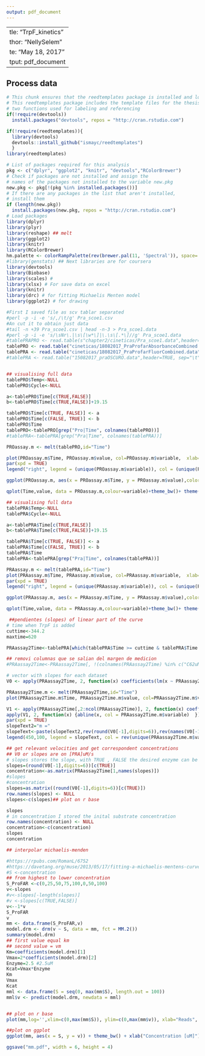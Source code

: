 ```yaml
---
output: pdf_document
---
```

  ---
title: "TrpF_kinetics"
author: "NellySelem"
date: "May 18, 2017"
output: pdf_document
---


## Process data
```r
# This chunk ensures that the reedtemplates package is installed and loaded
# This reedtemplates package includes the template files for the thesis and also
# two functions used for labeling and referencing
if(!require(devtools))
  install.packages("devtools", repos = "http://cran.rstudio.com")

if(!require(reedtemplates)){
  library(devtools)
  devtools::install_github("ismayc/reedtemplates")
  }
library(reedtemplates)
```

```r
# List of packages required for this analysis
pkg <- c("dplyr", "ggplot2", "knitr", "devtools","RColorBrewer")
# Check if packages are not installed and assign the
# names of the packages not installed to the variable new.pkg
new.pkg <- pkg[!(pkg %in% installed.packages())]
# If there are any packages in the list that aren't installed,
# install them
if (length(new.pkg))
  install.packages(new.pkg, repos = "http://cran.rstudio.com")
# Load packages
library(dplyr)
library(plyr)
library(reshape) ## melt
library(ggplot2)
library(knitr)
library(RColorBrewer)
hm.palette <- colorRampPalette(rev(brewer.pal(11, 'Spectral')), space='Lab')  
#library(genstats) ## Next libraries are for coursera
library(devtools)
library(Biobase)
library(scales) # 
library(xlsx) # For save data on excel
library(knitr)
library(drc) # for fitting Michaelis Menten model
library(ggplot2) # for drawing
```


```r
#First I saved file as scv tablar separated    
#perl -p -i -e 's/,/\t/g' Pra_scoe1.csv   
#An cut it to obtain just data  
#tail -n +39 Pra_scoe1.csv | head -n-3 > Pra_scoe1.data  
#perl -p -i -e 's/\sNr\.|\s\[\w*\]|\.\s\[.*\]//g' Pra_scoe1.data
#tablePRAPRO <- read.table(s"chapter2/cineticas/Pra_scoe1.data",header=TRUE, sep="\t") 
tablePRO <- read.table("cineticas/18082017_PraProfarAbsorbanceCombined.data",header=TRUE, sep="\t") 
tablePRA <- read.table("cineticas/18082017_PraProfarFluorCombined.data",header=TRUE, sep="\t") 
#tablePRA <- read.table("15082017_praOSCURO.data",header=TRUE, sep="\t") 


## visualising full data
tablePRO$Temp<-NULL
tablePRO$Cycle<-NULL

a<-tablePRO$Time[c(TRUE,FALSE)]
b<-tablePRO$Time[c(TRUE,FALSE)]+19.15

tablePRO$Time[c(TRUE, FALSE)] <- a
tablePRO$Time[c(FALSE, TRUE)] <- b
tablePRO$Time
tablePRO<-tablePRO[grep("Pro|Time", colnames(tablePRO))]
#tablePRA<-tablePRA[grep("Pra|Time", colnames(tablePRA))]

PROassay.m <- melt(tablePRO,id="Time")

plot(PROassay.m$Time, PROassay.m$value, col=PROassay.m$variable,  xlab="Time [s]",ylab="Absorbance", pch=19,bty='L')
par(xpd = TRUE)
legend("right", legend = (unique(PROassay.m$variable)), col = (unique(PROassay.m$variable)),pch=19,bg="white")

ggplot(PROassay.m, aes(x = PROassay.m$Time, y = PROassay.m$value),color="variable") + theme_bw() 

qplot(Time,value, data = PROassay.m,colour=variable)+theme_bw()+ theme(legend.position	="bottom",legend.text=element_text(size=10),plot.title = element_text(size = 14, face = "bold"),text = element_text(size = 12),axis.title = element_text(face="bold"),axis.text.x=element_text(size = 10),axis.text.y=element_text(size = 7))+facet_grid(PROassay.m$variable~.,scales="free")

## visualising full data
tablePRA$Temp<-NULL
tablePRA$Cycle<-NULL

a<-tablePRA$Time[c(TRUE,FALSE)]
b<-tablePRA$Time[c(TRUE,FALSE)]+19.15

tablePRA$Time[c(TRUE, FALSE)] <- a
tablePRA$Time[c(FALSE, TRUE)] <- b
tablePRA$Time
tablePRA<-tablePRA[grep("Pra|Time", colnames(tablePRA))]

PRAassay.m <- melt(tablePRA,id="Time")
plot(PRAassay.m$Time, PRAassay.m$value, col=PRAassay.m$variable,  xlab="Time [s]",ylab="Fluorescence", pch=19,bty='L')
par(xpd = TRUE)
legend("right", legend = (unique(PRAassay.m$variable)), col = (unique(PRAassay.m$variable)),pch=19,bg="white")

ggplot(PRAassay.m, aes(x = PRAassay.m$Time, y = PRAassay.m$value),color="variable") + theme_bw() 

qplot(Time,value, data = PRAassay.m,colour=variable)+theme_bw()+ theme(legend.position	="bottom",legend.text=element_text(size=10),plot.title = element_text(size = 14, face = "bold"),text = element_text(size = 12),axis.title = element_text(face="bold"),axis.text.x=element_text(size = 10),axis.text.y=element_text(size = 7))+facet_grid(PRAassay.m$variable~.,scales="free")

```

```r
 ##pendientes (slopes) of linear part of the curve
# time when TrpF is added
cuttime<-344.2
maxtime=620

PRAassay2Time<-tablePRA[which(tablePRA$Time >= cuttime & tablePRA$Time <= maxtime),]

## removi columnas que se salian del margen de medicion
#PRAassay2Time<-PRAassay2Time[, !(colnames(PRAassay2Time) %in% c("C62uM"))]

# vector with slopes for each dataset
V0 <- apply(PRAassay2Time, 2, function(x) coefficients(lm(x ~ PRAassay2Time$Time,na.action=na.omit))[2])

PRAassay2Time.m <- melt(PRAassay2Time,id="Time")
plot(PRAassay2Time.m$Time, PRAassay2Time.m$value, col=PRAassay2Time.m$variable,xlab="Time", ylab="URF PRA uM", pch=19, xlim=c(cuttime-50,maxtime+50),bty='L')

V1 <- apply(PRAassay2Time[,2:ncol(PRAassay2Time)], 2, function(x) coefficients(lm(x ~ PRAassay2Time$Time,na.action=na.omit)))
apply(V1, 2, function(x) {abline(x, col = PRAassay2Time.m$variable)  })
par(xpd = TRUE)
slopeText2="m ="
slopeText<-paste(slopeText2,rev(round(V0[-1],digits=6)),rev(names(V0[-1])))
legend(450,100, legend = slopeText, col = rev(unique(PRAassay2Time.m$variable)), pch=19,box.lwd=0, bg="white")

## get relevant velocities and get correspondent concentrations
## V0 or slopes are on [PRA]uM/s 
# slopes stores the slope, with TRUE , FALSE the desired enzyme can be selected, One more than one is tested on a plate always check if it is the desired one.
slopes=(round(V0[-1],digits=6))[c(TRUE)]
concentration<-as.matrix(PRAassay2Time[1,names(slopes)])
#slopes
#concentration
slopes=as.matrix((round(V0[-1],digits=6))[c(TRUE)])
row.names(slopes) <- NULL 
slopes<-c(slopes)## plot on r base

slopes
# in concentration I stored the inital substrate concentration  
row.names(concentration) <- NULL 
concentration<-c(concentration)
slopes
concentration
```

```r
## interpolar michaelis-menden

#https://rpubs.com/RomanL/6752
#https://davetang.org/muse/2013/05/17/fitting-a-michaelis-mentens-curve-using/
#S <-concentration
## from highest to lower concentration
S_ProFAR <-c(0,25,50,75,100,0,50,100)
v<-slopes
#v<-slopes[-length(slopes)]
#v <-slopes[c(TRUE,FALSE)]
v<--1*v
S_ProFAR
v
mm <- data.frame(S_ProFAR,v)                                                                                 
model.drm <- drm(v ~ S, data = mm, fct = MM.2())
summary(model.drm)
## first value equal km
## second value = vm
Km=coefficients(model.drm)[1]
Vmax=2*coefficients(model.drm)[2]
Enzyme=2.5 #2.5uM
Kcat=Vmax*Enzyme  
Km
Vmax
Kcat
mml <- data.frame(S = seq(0, max(mm$S), length.out = 100))
mml$v <- predict(model.drm, newdata = mml)


## plot on r base
plot(mm,log='',xlim=c(0,max(mm$S)), ylim=c(0,max(mm$v)), xlab="Reads", ylab="Transcripts")

##plot on ggplot
ggplot(mm, aes(x = S, y = v)) + theme_bw() + xlab("Concentration [uM]") + ylab("Speed [d[PRA]uM/s]") + ggtitle("Michaelis-Menten kinetics") +  geom_point(alpha = 0.5) + geom_line(data = mml, aes(x = S, y = v), colour = "red")

ggsave("mm.pdf", width = 6, height = 4)
```

